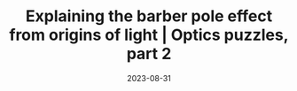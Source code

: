 ---
title: Explaining the barber pole effect from origins of light | Optics puzzles, part 2
description: How light can be described by a force due to the delayed effect of an accelerating charge, and how it can be used to explain the demo from the previous lesson.
date: 2023-08-31
video: aXRTczANuIs
source: _2023/barber_pole/
credits:
- Lesson by Grant Sanderson
---